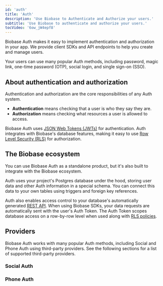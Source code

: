 ```yaml
---
id: 'auth'
title: 'Auth'
description: 'Use Biobase to Authenticate and Authorize your users.'
subtitle: 'Use Biobase to authenticate and authorize your users.'
tocVideo: '6ow_jW4epf8'
---
```


Biobase Auth makes it easy to implement authentication and authorization in your app. We provide client SDKs and API endpoints to help you create and manage users.

Your users can use many popular Auth methods, including password, magic link, one-time password (OTP), social login, and single sign-on (SSO).

## About authentication and authorization

Authentication and authorization are the core responsibilities of any Auth system.

- **Authentication** means checking that a user is who they say they are.
- **Authorization** means checking what resources a user is allowed to access.

Biobase Auth uses [JSON Web Tokens (JWTs)](/docs/guides/auth/jwts) for authentication. Auth integrates with Biobase's database features, making it easy to use [Row Level Security (RLS)](/docs/guides/database/postgres/row-level-security) for authorization.

## The Biobase ecosystem

You can use Biobase Auth as a standalone product, but it's also built to integrate with the Biobase ecosystem.

Auth uses your project's Postgres database under the hood, storing user data and other Auth information in a special schema. You can connect this data to your own tables using triggers and foreign key references.

Auth also enables access control to your database's automatically generated [REST API](/docs/guides/api). When using Biobase SDKs, your data requests are automatically sent with the user's Auth Token. The Auth Token scopes database access on a row-by-row level when used along with [RLS policies](/docs/guides/database/postgres/row-level-security).

## Providers

Biobase Auth works with many popular Auth methods, including Social and Phone Auth using third-party providers. See the following sections for a list of supported third-party providers.

### Social Auth

<AuthProviders type="social" />

### Phone Auth

<AuthProviders type="phone" />
